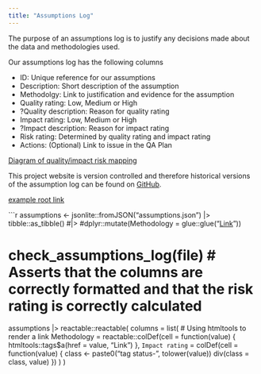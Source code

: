 ```yaml
---
title: "Assumptions Log"
---
```



The purpose of an assumptions log is to justify any decisions made about the data and methodologies used. 

Our assumptions log has the following columns

- ID: Unique reference for our assumptions
- Description: Short description of the assumption
- Methodolgy: Link to justification and evidence for the assumption
- Quality rating: Low, Medium or High
- ?Quality description: Reason for quality rating
- Impact rating: Low, Medium or High
- ?Impact description: Reason for impact rating
- Risk rating: Determined by quality rating and impact rating
- Actions: (Optional) Link to issue in the QA Plan

[Diagram of quality/impact risk mapping]()

This project website is version controlled and therefore historical versions of the assumption log can be found on [GitHub](https://github.com/The-Strategy-Unit/nhp_project_information).

<a href = "/modelling_methodology/covid_adjustment.qmd">example root link</a>

```r
assumptions <-
jsonlite::fromJSON("assumptions.json") |>
tibble::as_tibble() #|>
#dplyr::mutate(Methodology = glue::glue("<a href='{Methodology}'>Link</a>"))

# check_assumptions_log(file) # Asserts that the columns are correctly formatted and that the risk rating is correctly calculated

assumptions |>
reactable::reactable(
    columns = list(
    # Using htmltools to render a link
    Methodology = reactable::colDef(cell = function(value) {
      htmltools::tags$a(href = value, "Link")
    }, 
    `Impact rating` = colDef(cell = function(value) {
      class <- paste0("tag status-", tolower(value))
      div(class = class, value)
    })
    )
)
